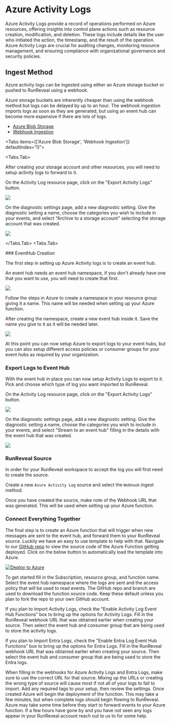 
# Azure Activity Logs

Azure Activity Logs provide a record of operations performed on Azure resources, offering insights into control plane actions such as resource creation, modification, and deletion. These logs include details like the user who initiated the action, the timestamp, and the result of the operation. Azure Activity Logs are crucial for auditing changes, monitoring resource management, and ensuring compliance with organizational governance and security policies.

## Ingest Method

Azure activity logs can be ingested using either an Azure storage bucket or pushed to RunReveal using a webhook.

Azure storage buckets are inherently cheaper than using the webhook method but logs can be delayed by up to an hour. The webhook ingestion
imports logs as soon as they are generated, but using an event hub can become more expensive if there are lots of logs.

- [Azure Blob Storage](/sources/object-storage/azure)
- [Webhook Ingestion](#webhook-ingestion)

<Tabs items={['Azure Blob Storage', 'Webhook Ingestion']} defaultIndex="0">

<Tabs.Tab>

After creating your storage account and other resources, you will need to setup activity logs to forward to it.

On the Activity Log resource page, click on the "Export Activity Logs" button.

<img src="/azure/azure-3.avif"/>

On the diagnostic settings page, add a new diagnostic setting. Give the diagnostic setting a name, choose the categories you wish to include in your events, and select "Archive to a storage account" selecting the storage account that was created.

<img src="/azure/azure-blob-log-export.png"/>

</Tabs.Tab>
<Tabs.Tab>

<Steps>
### EventHub Creation

The first step in setting up Azure Activity logs is to create an event hub.

An event hub needs an event hub namespace, if you don't already have one that you want to use, you will need to create that first.

<img src="/azure/azure-1.avif"/>

Follow the steps in Azure to create a namespace in your resource group giving it a name. This name will be needed when setting up your Azure function.

After creating the namespace, create a new event hub inside it. Save the name you give to it as it will be needed later.&#x20;

<img src="/azure/azure-2.avif"/>

At this point you can now setup Azure to export logs to your event hubs, but you can also setup different access policies or consumer groups for your event hubs as required by your organization.

### Export Logs to Event Hub

With the event hub in place you can now setup Activity Logs to export to it. Pick and choose which type of log you want imported to RunReveal.

On the Activity Log resource page, click on the "Export Activity Logs" button.

<img src="/azure/azure-3.avif"/>

On the diagnostic settings page, add a new diagnostic setting. Give the diagnostic setting a name, choose the categories you wish to include in your events, and select "Stream to an event hub" filling in the details with the event hub that was created.

<img src="/azure/azure-4.avif"/>

### RunReveal Source

In order for your RunReveal workspace to accept the log you will first need to create the source.

Create a new `Azure Activity Log` source and select the `Webhook` ingest method.

Once you have created the source, make note of the Webhook URL that was generated. This will be used when setting up your Azure function.

### Connect Everything Together

The final step is to create an Azure function that will trigger when new messages are sent to the event hub, and forward them to your RunReveal source. Luckily we have an easy to use template to help with that. Navigate to our [GitHub repo](https://github.com/runreveal/azure-functions-runreveal) to view the source code of the Azure Function getting deployed. Click on the below button to automatically load the template into Azure.

[![Deploy to Azure](https://aka.ms/deploytoazurebutton)](https://portal.azure.com/#create/Microsoft.Template/uri/https%3A%2F%2Fraw.githubusercontent.com%2Frunreveal%2Fazure-functions-runreveal%2Fmain%2Fdeploy%2FazureDeploy.json/createUIDefinitionUri/https%3A%2F%2Fraw.githubusercontent.com%2Frunreveal%2Fazure-functions-runreveal%2Fmain%2Fdeploy%2FazureDeploy.portal.json)

To get started fill in the Subscription, resource group, and function name. Select the event hub namespace where the logs are sent and the access policy that will be used to read events. The GitHub repo and branch are used to download the function source code. Keep these default unless you plan to fork the repo to your own GitHub account.

If you plan to import Activity Logs, check the "Enable Activity Log Event Hub Functions" box to bring up the options for Activity Logs. Fill in the RunReveal webhook URL that was obtained earlier when creating your source. Then select the event hub and consumer group that are being used to store the activity logs.

If you plan to Import Entra Logs, check the "Enable Entra Log Event Hub Functions" box to bring up the options for Entra Logs. Fill in the RunReveal webhook URL that was obtained earlier when creating your source. Then select the event hub and consumer group that are being used to store the Entra logs.

<Callout type='info'>
When filling in the webhooks for Azure Activity Logs and Entra Logs, make sure to use the correct URL for that source. Mixing up the URLs or creating the wrong type of source will cause most if not all of your logs to fail to import.
</Callout>
Add any required tags to your setup, then review the settings. Once created Azure will begin the deployment of the function. This may take a few minutes, but when complete logs should begin flowing to RunReveal.

<Callout type='info'>
Azure may take some time before they start to forward events to your Azure function. If a few hours have gone by and you have not seen any logs appear in your RunReveal account reach out to us to for some help.
</Callout>
</Steps>
</Tabs.Tab>
</Tabs>